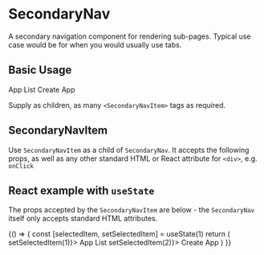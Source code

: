 
<Meta title="SecondaryNav" component={SecondaryNav} />

# SecondaryNav

A secondary navigation component for rendering sub-pages. Typical use case would be for when you would usually use tabs.

## Basic Usage

<Canvas>
  <Story name="Basic Usage">
    <SecondaryNav>
      <SecondaryNavItem>App List</SecondaryNavItem>
      <SecondaryNavItem active>Create App</SecondaryNavItem>
    </SecondaryNav>
  </Story>
</Canvas>

<RenderHtmlMarkup component="SecondaryNav" story="Basic Usage" />

Supply as children, as many `<SecondaryNavItem>` tags as required.

## SecondaryNavItem

Use `SecondaryNavItem` as a child of `SecondaryNav`. It accepts the following props, as well as any other standard HTML or React attribute for `<div>`, e.g. `onClick`

## React example with `useState`

The props accepted by the `SecondaryNavItem` are below - the `SecondaryNav` itself only accepts standard HTML attributes.

<ArgsTable of={SecondaryNavItem} />

<Canvas>
  <Story name="React example">
    {() => {
      const [selectedItem, setSelectedItem] = useState(1)
      return (
        <SecondaryNav>
          <SecondaryNavItem active={selectedItem === 1} onClick={() => setSelectedItem(1)}>
            App List
          </SecondaryNavItem>
          <SecondaryNavItem active={selectedItem === 2} onClick={() => setSelectedItem(2)}>
            Create App
          </SecondaryNavItem>
        </SecondaryNav>
      )
    }}
  </Story>
</Canvas>
